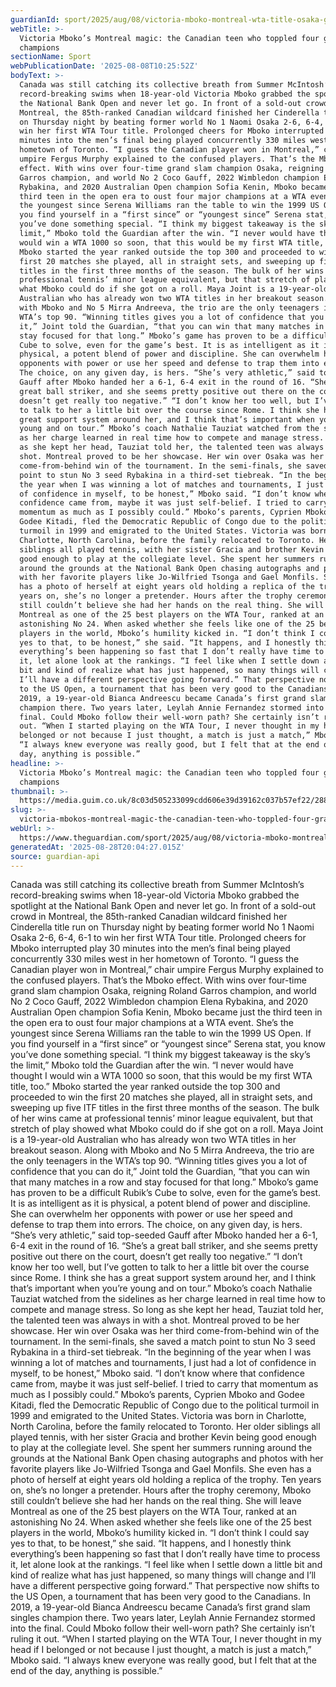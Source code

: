 ```yaml
---
guardianId: sport/2025/aug/08/victoria-mboko-montreal-wta-title-osaka-gauff-rybakina-kenin
webTitle: >-
  Victoria Mboko’s Montreal magic: the Canadian teen who toppled four grand slam
  champions
sectionName: Sport
webPublicationDate: '2025-08-08T10:25:52Z'
bodyText: >-
  Canada was still catching its collective breath from Summer McIntosh’s
  record-breaking swims when 18-year-old Victoria Mboko grabbed the spotlight at
  the National Bank Open and never let go. In front of a sold-out crowd in
  Montreal, the 85th-ranked Canadian wildcard finished her Cinderella title run
  on Thursday night by beating former world No 1 Naomi Osaka 2-6, 6-4, 6-1 to
  win her first WTA Tour title. Prolonged cheers for Mboko interrupted play 30
  minutes into the men’s final being played concurrently 330 miles west in her
  hometown of Toronto. “I guess the Canadian player won in Montreal,” chair
  umpire Fergus Murphy explained to the confused players. That’s the Mboko
  effect. With wins over four-time grand slam champion Osaka, reigning Roland
  Garros champion, and world No 2 Coco Gauff, 2022 Wimbledon champion Elena
  Rybakina, and 2020 Australian Open champion Sofia Kenin, Mboko became just the
  third teen in the open era to oust four major champions at a WTA event. She’s
  the youngest since Serena Williams ran the table to win the 1999 US Open. If
  you find yourself in a “first since” or “youngest since” Serena stat, you know
  you’ve done something special. “I think my biggest takeaway is the sky’s the
  limit,” Mboko told the Guardian after the win. “I never would have thought I
  would win a WTA 1000 so soon, that this would be my first WTA title, too.”
  Mboko started the year ranked outside the top 300 and proceeded to win the
  first 20 matches she played, all in straight sets, and sweeping up five ITF
  titles in the first three months of the season. The bulk of her wins came at
  professional tennis’ minor league equivalent, but that stretch of play showed
  what Mboko could do if she got on a roll. Maya Joint is a 19-year-old
  Australian who has already won two WTA titles in her breakout season. Along
  with Mboko and No 5 Mirra Andreeva, the trio are the only teenagers in the
  WTA’s top 90. “Winning titles gives you a lot of confidence that you can do
  it,” Joint told the Guardian, “that you can win that many matches in a row and
  stay focused for that long.” Mboko’s game has proven to be a difficult Rubik’s
  Cube to solve, even for the game’s best. It is as intelligent as it is
  physical, a potent blend of power and discipline. She can overwhelm her
  opponents with power or use her speed and defense to trap them into errors.
  The choice, on any given day, is hers. “She’s very athletic,” said top-seeded
  Gauff after Mboko handed her a 6-1, 6-4 exit in the round of 16. “She’s a
  great ball striker, and she seems pretty positive out there on the court,
  doesn’t get really too negative.” “I don’t know her too well, but I’ve gotten
  to talk to her a little bit over the course since Rome. I think she has a
  great support system around her, and I think that’s important when you’re
  young and on tour.” Mboko’s coach Nathalie Tauziat watched from the sidelines
  as her charge learned in real time how to compete and manage stress. So long
  as she kept her head, Tauziat told her, the talented teen was always in with a
  shot. Montreal proved to be her showcase. Her win over Osaka was her third
  come-from-behind win of the tournament. In the semi-finals, she saved a match
  point to stun No 3 seed Rybakina in a third-set tiebreak. “In the beginning of
  the year when I was winning a lot of matches and tournaments, I just had a lot
  of confidence in myself, to be honest,” Mboko said. “I don’t know where that
  confidence came from, maybe it was just self-belief. I tried to carry that
  momentum as much as I possibly could.” Mboko’s parents, Cyprien Mboko and
  Godee Kitadi, fled the Democratic Republic of Congo due to the political
  turmoil in 1999 and emigrated to the United States. Victoria was born in
  Charlotte, North Carolina, before the family relocated to Toronto. Her older
  siblings all played tennis, with her sister Gracia and brother Kevin being
  good enough to play at the collegiate level. She spent her summers running
  around the grounds at the National Bank Open chasing autographs and photos
  with her favorite players like Jo-Wilfried Tsonga and Gael Monfils. She even
  has a photo of herself at eight years old holding a replica of the trophy. Ten
  years on, she’s no longer a pretender. Hours after the trophy ceremony, Mboko
  still couldn’t believe she had her hands on the real thing. She will leave
  Montreal as one of the 25 best players on the WTA Tour, ranked at an
  astonishing No 24. When asked whether she feels like one of the 25 best
  players in the world, Mboko’s humility kicked in. “I don’t think I could say
  yes to that, to be honest,” she said. “It happens, and I honestly think
  everything’s been happening so fast that I don’t really have time to process
  it, let alone look at the rankings. “I feel like when I settle down a little
  bit and kind of realize what has just happened, so many things will change and
  I’ll have a different perspective going forward.” That perspective now shifts
  to the US Open, a tournament that has been very good to the Canadians. In
  2019, a 19-year-old Bianca Andreescu became Canada’s first grand slam singles
  champion there. Two years later, Leylah Annie Fernandez stormed into the
  final. Could Mboko follow their well-worn path? She certainly isn’t ruling it
  out. “When I started playing on the WTA Tour, I never thought in my head if I
  belonged or not because I just thought, a match is just a match,” Mboko said.
  “I always knew everyone was really good, but I felt that at the end of the
  day, anything is possible.”
headline: >-
  Victoria Mboko’s Montreal magic: the Canadian teen who toppled four grand slam
  champions
thumbnail: >-
  https://media.guim.co.uk/8c03d505233099cdd606e39d39162c037b57ef22/288_0_6533_5227/500.jpg
slug: >-
  victoria-mbokos-montreal-magic-the-canadian-teen-who-toppled-four-grand-slam-champions
webUrl: >-
  https://www.theguardian.com/sport/2025/aug/08/victoria-mboko-montreal-wta-title-osaka-gauff-rybakina-kenin
generatedAt: '2025-08-28T20:04:27.015Z'
source: guardian-api
---
```

Canada was still catching its collective breath from Summer McIntosh’s record-breaking swims when 18-year-old Victoria Mboko grabbed the spotlight at the National Bank Open and never let go. In front of a sold-out crowd in Montreal, the 85th-ranked Canadian wildcard finished her Cinderella title run on Thursday night by beating former world No 1 Naomi Osaka 2-6, 6-4, 6-1 to win her first WTA Tour title. Prolonged cheers for Mboko interrupted play 30 minutes into the men’s final being played concurrently 330 miles west in her hometown of Toronto. “I guess the Canadian player won in Montreal,” chair umpire Fergus Murphy explained to the confused players. That’s the Mboko effect. With wins over four-time grand slam champion Osaka, reigning Roland Garros champion, and world No 2 Coco Gauff, 2022 Wimbledon champion Elena Rybakina, and 2020 Australian Open champion Sofia Kenin, Mboko became just the third teen in the open era to oust four major champions at a WTA event. She’s the youngest since Serena Williams ran the table to win the 1999 US Open. If you find yourself in a “first since” or “youngest since” Serena stat, you know you’ve done something special. “I think my biggest takeaway is the sky’s the limit,” Mboko told the Guardian after the win. “I never would have thought I would win a WTA 1000 so soon, that this would be my first WTA title, too.” Mboko started the year ranked outside the top 300 and proceeded to win the first 20 matches she played, all in straight sets, and sweeping up five ITF titles in the first three months of the season. The bulk of her wins came at professional tennis’ minor league equivalent, but that stretch of play showed what Mboko could do if she got on a roll. Maya Joint is a 19-year-old Australian who has already won two WTA titles in her breakout season. Along with Mboko and No 5 Mirra Andreeva, the trio are the only teenagers in the WTA’s top 90. “Winning titles gives you a lot of confidence that you can do it,” Joint told the Guardian, “that you can win that many matches in a row and stay focused for that long.” Mboko’s game has proven to be a difficult Rubik’s Cube to solve, even for the game’s best. It is as intelligent as it is physical, a potent blend of power and discipline. She can overwhelm her opponents with power or use her speed and defense to trap them into errors. The choice, on any given day, is hers. “She’s very athletic,” said top-seeded Gauff after Mboko handed her a 6-1, 6-4 exit in the round of 16. “She’s a great ball striker, and she seems pretty positive out there on the court, doesn’t get really too negative.” “I don’t know her too well, but I’ve gotten to talk to her a little bit over the course since Rome. I think she has a great support system around her, and I think that’s important when you’re young and on tour.” Mboko’s coach Nathalie Tauziat watched from the sidelines as her charge learned in real time how to compete and manage stress. So long as she kept her head, Tauziat told her, the talented teen was always in with a shot. Montreal proved to be her showcase. Her win over Osaka was her third come-from-behind win of the tournament. In the semi-finals, she saved a match point to stun No 3 seed Rybakina in a third-set tiebreak. “In the beginning of the year when I was winning a lot of matches and tournaments, I just had a lot of confidence in myself, to be honest,” Mboko said. “I don’t know where that confidence came from, maybe it was just self-belief. I tried to carry that momentum as much as I possibly could.” Mboko’s parents, Cyprien Mboko and Godee Kitadi, fled the Democratic Republic of Congo due to the political turmoil in 1999 and emigrated to the United States. Victoria was born in Charlotte, North Carolina, before the family relocated to Toronto. Her older siblings all played tennis, with her sister Gracia and brother Kevin being good enough to play at the collegiate level. She spent her summers running around the grounds at the National Bank Open chasing autographs and photos with her favorite players like Jo-Wilfried Tsonga and Gael Monfils. She even has a photo of herself at eight years old holding a replica of the trophy. Ten years on, she’s no longer a pretender. Hours after the trophy ceremony, Mboko still couldn’t believe she had her hands on the real thing. She will leave Montreal as one of the 25 best players on the WTA Tour, ranked at an astonishing No 24. When asked whether she feels like one of the 25 best players in the world, Mboko’s humility kicked in. “I don’t think I could say yes to that, to be honest,” she said. “It happens, and I honestly think everything’s been happening so fast that I don’t really have time to process it, let alone look at the rankings. “I feel like when I settle down a little bit and kind of realize what has just happened, so many things will change and I’ll have a different perspective going forward.” That perspective now shifts to the US Open, a tournament that has been very good to the Canadians. In 2019, a 19-year-old Bianca Andreescu became Canada’s first grand slam singles champion there. Two years later, Leylah Annie Fernandez stormed into the final. Could Mboko follow their well-worn path? She certainly isn’t ruling it out. “When I started playing on the WTA Tour, I never thought in my head if I belonged or not because I just thought, a match is just a match,” Mboko said. “I always knew everyone was really good, but I felt that at the end of the day, anything is possible.”
